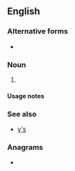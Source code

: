 {{also|ys|Ys|YS|yS|y's|-ys|-yś}}
==English==

===Alternative forms===
* {{l|en|Ys}}

===Noun===
{{head|en|noun form}}

# {{plural of|en|Y}}

====Usage notes====
{{U:en:plurals of letters}}

===See also===
* [[y's]]

===Anagrams===
* {{anagrams|en|a=sy|SY|Sy}}